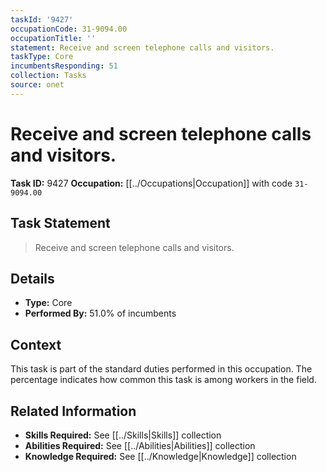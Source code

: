 ```yaml
---
taskId: '9427'
occupationCode: 31-9094.00
occupationTitle: ''
statement: Receive and screen telephone calls and visitors.
taskType: Core
incumbentsResponding: 51
collection: Tasks
source: onet
---
```

# Receive and screen telephone calls and visitors.

**Task ID:** 9427
**Occupation:** [[../Occupations|Occupation]] with code `31-9094.00`

## Task Statement

> Receive and screen telephone calls and visitors.

## Details

- **Type:** Core
- **Performed By:** 51.0% of incumbents

## Context

This task is part of the standard duties performed in this occupation. The percentage indicates how common this task is among workers in the field.

## Related Information

- **Skills Required:** See [[../Skills|Skills]] collection
- **Abilities Required:** See [[../Abilities|Abilities]] collection
- **Knowledge Required:** See [[../Knowledge|Knowledge]] collection
